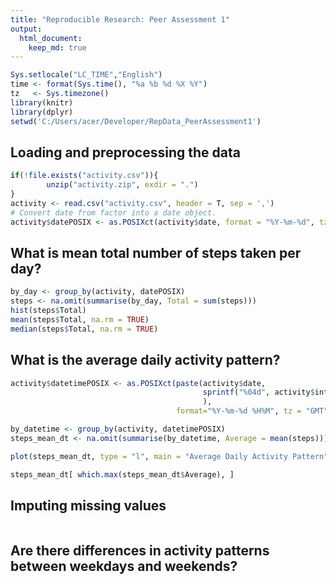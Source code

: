 ```yaml
---
title: "Reproducible Research: Peer Assessment 1"
output: 
  html_document:
    keep_md: true
---
```


```r
Sys.setlocale("LC_TIME","English")
time <- format(Sys.time(), "%a %b %d %X %Y")
tz   <- Sys.timezone()
library(knitr)
library(dplyr)
setwd('C:/Users/acer/Developer/RepData_PeerAssessment1')
```

## Loading and preprocessing the data
```r
if(!file.exists("activity.csv")){
        unzip("activity.zip", exdir = ".")
}
activity <- read.csv("activity.csv", header = T, sep = ',')
# Convert date from factor into a date object.
activity$datePOSIX <- as.POSIXct(activity$date, format = "%Y-%m-%d", tz = "GMT")
```

## What is mean total number of steps taken per day?
```r
by_day <- group_by(activity, datePOSIX)
steps <- na.omit(summarise(by_day, Total = sum(steps)))
hist(steps$Total)
mean(steps$Total, na.rm = TRUE)
median(steps$Total, na.rm = TRUE)
```


## What is the average daily activity pattern?
```r

activity$datetimePOSIX <- as.POSIXct(paste(activity$date, 
                                           sprintf("%04d", activity$interval)
                                           ),
                                     format="%Y-%m-%d %H%M", tz = "GMT")

by_datetime <- group_by(activity, datetimePOSIX)
steps_mean_dt <- na.omit(summarise(by_datetime, Average = mean(steps)))

plot(steps_mean_dt, type = "l", main = "Average Daily Activity Pattern")

steps_mean_dt[ which.max(steps_mean_dt$Average), ]
```


## Imputing missing values
```r

```


## Are there differences in activity patterns between weekdays and weekends?
```r

```

